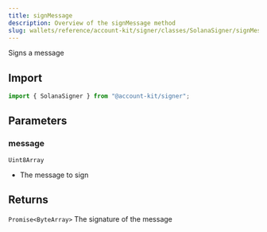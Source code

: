 ```yaml
---
title: signMessage
description: Overview of the signMessage method
slug: wallets/reference/account-kit/signer/classes/SolanaSigner/signMessage
---
```


Signs a message

## Import

```ts
import { SolanaSigner } from "@account-kit/signer";
```

## Parameters

### message

`Uint8Array`

- The message to sign

## Returns

`Promise<ByteArray>`
The signature of the message
